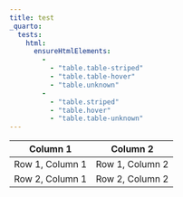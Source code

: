 ```yaml
---
title: test
_quarto:
  tests:
    html:
      ensureHtmlElements:
        - 
          - "table.table-striped"
          - "table.table-hover"
          - "table.unknown"
        - 
          - "table.striped"
          - "table.hover"
          - "table.table-unknown"
---
```


```{=html}
<table class="unknown striped hover">
  <thead>
    <tr>
      <th>Column 1</th>
      <th>Column 2</th>
  </tr>
  </thead>
  <tbody>
    <tr>
      <td>Row 1, Column 1</td>
      <td>Row 1, Column 2</td>
    </tr>
    <tr>
      <td>Row 2, Column 1</td>
      <td>Row 2, Column 2</td>
    </tr>
</table>
```